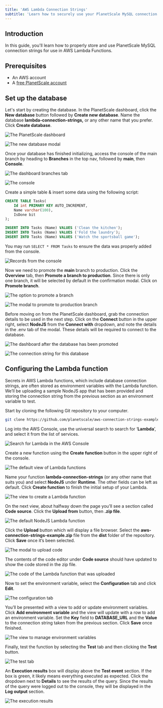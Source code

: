```yaml
---
title: 'AWS Lambda Connection Strings'
subtitle: 'Learn how to securely use your PlanetScale MySQL connection strings with AWS Lambda Functions'
---
```


## Introduction

In this guide, you'll learn how to properly store and use PlanetScale MySQL connection strings for use in AWS Lambda Functions.

## Prerequisites

- An AWS account
- A [free PlanetScale account](https://auth.planetscale.com/sign-up)

## Set up the database

Let's start by creating the database. In the PlanetScale dashboard, click the **New database** button followed by **Create new database**. Name the database **lambda-connection-strings,** or any other name that you prefer. Click **Create database**.

![The PlanetScale dashboard](/img/docs/aws-lambda-connection-strings/capture_2022_07_0614_51_122x.png)

![The new database modal](/img/docs/aws-lambda-connection-strings/capture_2022_07_0615_04_05.png)

Once your database has finished initializing, access the console of the main branch by heading to **Branches** in the top nav, followed by **main**, then **Console**.

![The dashboard branches tab](/img/docs/aws-lambda-connection-strings/capture_2022_07_0615_05_39.png)

![The console](/img/docs/aws-lambda-connection-strings/capture_2022_07_0615_06_26.png)

Create a simple table & insert some data using the following script:

```sql
CREATE TABLE Tasks(
	Id int PRIMARY KEY AUTO_INCREMENT,
	Name varchar(100),
	IsDone bit
);

INSERT INTO Tasks (Name) VALUES ('Clean the kitchen');
INSERT INTO Tasks (Name) VALUES ('Fold the laundry');
INSERT INTO Tasks (Name) VALUES ('Watch the sportsball game');
```

You may run `SELECT * FROM Tasks` to ensure the data was properly added from the console.

![Records from the console](/img/docs/aws-lambda-connection-strings/Untitled.png)

Now we need to promote the **main** branch to production. Click the **Overview** tab, then **Promote a branch to production**. Since there is only one branch, it will be selected by default in the confirmation modal. Click on **Promote branch**.

![The option to promote a branch](/img/docs/aws-lambda-connection-strings/capture_2022_07_0615_23_40.png)

![The modal to promote to production branch](/img/docs/aws-lambda-connection-strings/capture_2022_07_0615_23_46.png)

Before moving on from the PlanetScale dashboard, grab the connection details to be used in the next step. Click on the **Connect** button in the upper right, select **NodeJS** from the **Connect with** dropdown, and note the details in the .env tab of the modal. These details will be required to connect to the database.

![The dashboard after the database has been promoted](/img/docs/aws-lambda-connection-strings/capture_2022_07_0615_42_49.png)

![The connection string for this database](/img/docs/aws-lambda-connection-strings/capture_2022_07_0615_37_27.png)

## Configuring the Lambda function

Secrets in AWS Lambda functions, which include database connection strings, are often stored as environment variables with the Lambda function. We’ll be uploading a sample NodeJS app that has been provided and storing the connection string from the previous section as an environment variable to test.

Start by cloning the following Git repository to your computer.

```bash
git clone https://github.com/planetscale/aws-connection-strings-example.git
```

Log into the AWS Console, use the universal search to search for ‘**Lambda**’, and select it from the list of services.

![Search for Lambda in the AWS Console](/img/docs/aws-lambda-connection-strings/capture_2022_07_0615_12_17.png)

Create a new function using the **Create function** button in the upper right of the console.

![The default view of Lambda functions](/img/docs/aws-lambda-connection-strings/capture_2022_07_0615_13_15.png)

Name your function **lambda-connection-strings** (or any other name that suits you) and select **NodeJS** under **Runtime**. The other fields can be left as default. Click **Create function** to finish the initial setup of your Lambda.

![The view to create a Lambda function](/img/docs/aws-lambda-connection-strings/capture_2022_07_0711_23_00.png)

On the next view, about halfway down the page you’ll see a section called **Code source**. Click the **Upload from** button, then **.zip file**.

![The default NodeJS Lambda function](/img/docs/aws-lambda-connection-strings/capture_2022_07_0711_45_53.png)

Click the **Upload** button which will display a file browser. Select the **aws-connection-strings-example.zip** file from the **dist** folder of the repository. Click **Save** once it’s been selected.

![The modal to upload code](/img/docs/aws-lambda-connection-strings/capture_2022_07_0711_46_15.png)

The contents of the code editor under **Code source** should have updated to show the code stored in the zip file.

![The code of the Lambda function that was uploaded](/img/docs/aws-lambda-connection-strings/capture_2022_07_0711_55_14.png)

Now to set the environment variable, select the **Configuration** tab and click **Edit**.

![The configuration tab](/img/docs/aws-lambda-connection-strings/capture_2022_07_0711_48_33.png)

You’ll be presented with a view to add or update environment variables. Click **Add environment variable** and the view will update with a row to add an environment variable. Set the **Key** field to **DATABASE_URL** and the **Value** to the connection string taken from the previous section. Click **Save** once finished.

![The view to manage environment variables](/img/docs/aws-lambda-connection-strings/capture_2022_07_0711_48_57.png)

Finally, test the function by selecting the **Test** tab and then clicking the **Test** button.

![The test tab](/img/docs/aws-lambda-connection-strings/capture_2022_07_0712_01_20.png)

An **Execution results** box will display above the **Test event** section. If the box is green, it likely means everything executed as expected. Click the dropdown next to **Details** to see the results of the query. Since the results of the query were logged out to the console, they will be displayed in the **Log output** section.

![The execution results](/img/docs/aws-lambda-connection-strings/capture_2022_07_0712_03_12.png)
